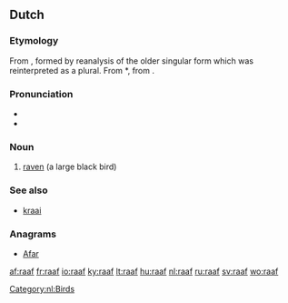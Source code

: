 ==Dutch==

===Etymology===
From {{etyl|dum|nl}} {{term|raaf|lang=dum}}, formed by reanalysis of the older singular form {{term|raven|lang=dum}} which was reinterpreted as a plural. From {{etyl|odt|nl}} *{{term||ravan|lang=odt}}, from {{proto|Germanic|hrabnaz|lang=nl}}.

===Pronunciation===
* {{audio|Nl-raaf.ogg|audio}}
* {{SAMPA|/ra:f/}}

===Noun===
{{nl-noun|g=f|raven|raafje}}

# [[raven]] (a large black bird)

===See also===
* [[kraai]] {{m}}

===Anagrams===
* [[Afar#Dutch|Afar]]

[[Category:nl:Birds]]

[[af:raaf]]
[[fr:raaf]]
[[io:raaf]]
[[ky:raaf]]
[[lt:raaf]]
[[hu:raaf]]
[[nl:raaf]]
[[ru:raaf]]
[[sv:raaf]]
[[wo:raaf]]